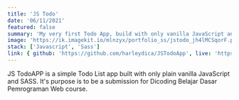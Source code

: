 ```yaml
---
title: 'JS Todo'
date: '06/11/2021'
featured: false
summary: 'My very first Todo App, build with only vanilla JavaScript and SASS.'
image: 'https://ik.imagekit.io/mlnzyx/portfolio_ss/jstodo_jh4lMCSqorF.png?ik-sdk-version=javascript-1.4.3&updatedAt=1639461604514'
stack: ['Javascript', 'Sass']
link: { github: 'https://github.com/harleydica/JSTodoApp', live: 'https://jstodo.vercel.app/' }
---
```


JS TodoAPP is a simple Todo List app built with only plain vanilla JavaScript and SASS.
It's purpose is to be a submission for Dicoding Belajar Dasar Pemrograman Web course.
